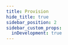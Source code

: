 ```yaml
---
title: Provision
hide_title: true
sidebar_position: 2
sidebar_custom_props:
  inDevelopment: true
---
```



<ProvisionGuide
  targetId="jetson-orin-nano"
  provisionProfile="tegraflash"
  inDevelopment={frontMatter.sidebar_custom_props.inDevelopment}
/>

